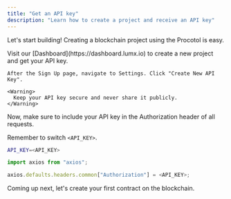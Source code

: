 ```yaml
---
title: "Get an API key"
description: "Learn how to create a project and receive an API key"
---
```


Let's start building! Creating a blockchain project using the Procotol is easy.

<Steps>
  <Step title="Create an API key">
    Visit our [Dashboard](https://dashboard.lumx.io) to create a new project and get your API key.

    After the Sign Up page, navigate to Settings. Click "Create New API Key".

    <Warning>
      Keep your API key secure and never share it publicly.
    </Warning>

  </Step>
<Step title="Add your API key to the Authorization header in all requests">

Now, make sure to include your API key in the Authorization header of all requests.

<Info>Remember to switch `<API_KEY>`.</Info>

<CodeGroup>

```bash cURL
API_KEY=<API_KEY>
```

```javascript JavaScript
import axios from "axios";

axios.defaults.headers.common["Authorization"] = <API_KEY>;
```

</CodeGroup>

</Step>
</Steps>

Coming up next, let's create your first contract on the blockchain.

<Snippet file="troubleshooting.mdx" />
